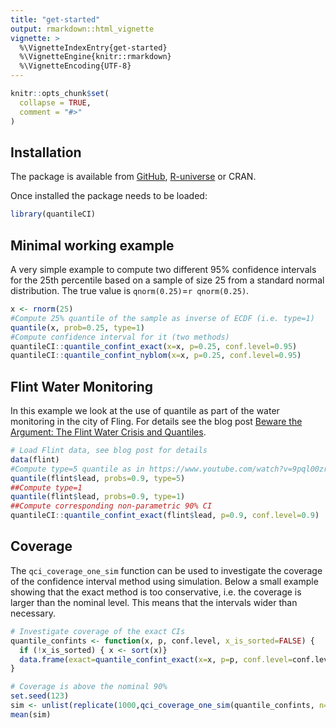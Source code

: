 ```yaml
---
title: "get-started"
output: rmarkdown::html_vignette
vignette: >
  %\VignetteIndexEntry{get-started}
  %\VignetteEngine{knitr::rmarkdown}
  %\VignetteEncoding{UTF-8}
---
```


```r
knitr::opts_chunk$set(
  collapse = TRUE,
  comment = "#>"
)
```

## Installation

The package is available from [GitHub](https://github.com/hoehleatsu/quantileCI), [R-universe](https://hoehleatsu.r-universe.dev/ui#builds) or CRAN.

Once installed the package needs to be loaded:
```r
library(quantileCI)
```

## Minimal working example

A very simple example to compute two different 95% confidence intervals for the 25th percentile based on a sample of size 25 from a standard normal distribution. The true value is `qnorm(0.25)`=`r qnorm(0.25)`.

```r
x <- rnorm(25)
#Compute 25% quantile of the sample as inverse of ECDF (i.e. type=1)
quantile(x, prob=0.25, type=1)
#Compute confidence interval for it (two methods)
quantileCI::quantile_confint_exact(x=x, p=0.25, conf.level=0.95)
quantileCI::quantile_confint_nyblom(x=x, p=0.25, conf.level=0.95)
```

## Flint Water Monitoring

In this example we look at the use of quantile as part of the water monitoring in the city of Fling. For details see the blog post [Beware the Argument: The Flint Water Crisis and Quantiles](https://staff.math.su.se/hoehle/blog/2017/06/18/quantiles.html).

```r
# Load Flint data, see blog post for details
data(flint)
#Compute type=5 quantile as in https://www.youtube.com/watch?v=9pql00zr700
quantile(flint$lead, probs=0.9, type=5)
##Compute type=1
quantile(flint$lead, probs=0.9, type=1)
##Compute corresponding non-parametric 90% CI
quantileCI::quantile_confint_exact(flint$lead, p=0.9, conf.level=0.9)
```

## Coverage

The `qci_coverage_one_sim` function can be used to investigate the coverage of the confidence interval method using simulation. Below a small example showing that the exact method is too conservative, i.e. the coverage is larger than the nominal level. This means that the intervals wider than necessary.

```r
# Investigate coverage of the exact CIs
quantile_confints <- function(x, p, conf.level, x_is_sorted=FALSE) {
  if (!x_is_sorted) { x <- sort(x)}
  data.frame(exact=quantile_confint_exact(x=x, p=p, conf.level=conf.level))
}

# Coverage is above the nominal 90%  
set.seed(123)
sim <- unlist(replicate(1000,qci_coverage_one_sim(quantile_confints, n=nrow(flint), rfunc=rnorm, qfunc=qnorm, p=0.9, conf.level=0.9)))
mean(sim)
```

